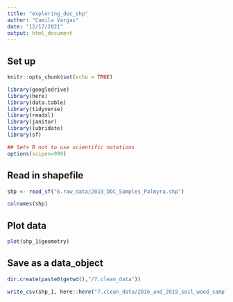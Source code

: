 ```yaml
---
title: "exploring_doc_shp"
author: "Camila Vargas"
date: "12/17/2021"
output: html_document
---
```


## Set up

```r
knitr::opts_chunk$set(echo = TRUE)

library(googledrive)
library(here)
library(data.table)
library(tidyverse)
library(readxl)
library(janitor)
library(lubridate)
library(sf)

## Sets R not to use scientific notations
options(scipen=999) 

```


## Read in shapefile
```r
shp <- read_sf("6.raw_data/2019_DOC_Samples_Palmyra.shp")

colnames(shp)

```

## Plot data
```r
plot(shp_1$geometry)
```



## Save as a data_object
```r

dir.create(paste0(getwd(),"/7.clean_data"))

write_csv(shp_1, here::here("7.clean_data/2016_and_2019_soil_wood_samples_loc.csv"))

```



